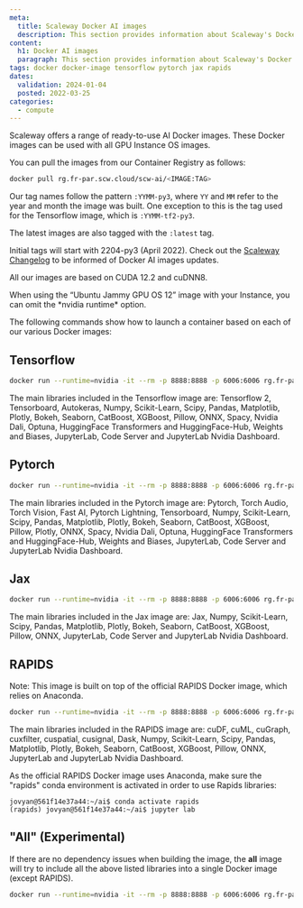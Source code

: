 ```yaml
---
meta:
  title: Scaleway Docker AI images
  description: This section provides information about Scaleway's Docker AI images
content:
  h1: Docker AI images
  paragraph: This section provides information about Scaleway's Docker AI images
tags: docker docker-image tensorflow pytorch jax rapids
dates:
  validation: 2024-01-04
  posted: 2022-03-25
categories:
  - compute
---
```


Scaleway offers a range of ready-to-use AI Docker images. These Docker images can be used with all GPU Instance OS images.

You can pull the images from our Container Registry as follows:

```sh
docker pull rg.fr-par.scw.cloud/scw-ai/<IMAGE:TAG>
```

Our tag names follow the pattern `:YYMM-py3`, where `YY` and `MM` refer to the year and month the image was built. One exception to this is the tag used for the Tensorflow image, which is `:YYMM-tf2-py3`.

The latest images are also tagged with the `:latest` tag.

Initial tags will start with 2204-py3 (April 2022). Check out the [Scaleway Changelog](https://www.scaleway.com/en/changelog/) to be informed of Docker AI images updates.

All our images are based on CUDA 12.2 and cuDNN8.

<Message type="tip">
  When using the “Ubuntu Jammy GPU OS 12” image with your Instance, you can omit the *nvidia runtime* option.
</Message>

The following commands show how to launch a container based on each of our various Docker images:

## Tensorflow

```sh
docker run --runtime=nvidia -it --rm -p 8888:8888 -p 6006:6006 rg.fr-par.scw.cloud/scw-ai/tensorflow:latest /bin/bash
```

The main libraries included in the Tensorflow image are: Tensorflow 2, Tensorboard, Autokeras, Numpy, Scikit-Learn, Scipy, Pandas, Matplotlib, Plotly, Bokeh, Seaborn, CatBoost, XGBoost, Pillow, ONNX, Spacy, Nvidia Dali, Optuna, HuggingFace Transformers and HuggingFace-Hub, Weights and Biases, JupyterLab, Code Server and JupyterLab Nvidia Dashboard.

## Pytorch

```sh
docker run --runtime=nvidia -it --rm -p 8888:8888 -p 6006:6006 rg.fr-par.scw.cloud/scw-ai/pytorch:latest /bin/bash
```

The main libraries included  in the Pytorch image are: Pytorch, Torch Audio, Torch Vision, Fast AI, Pytorch Lightning, Tensorboard, Numpy, Scikit-Learn, Scipy, Pandas, Matplotlib, Plotly, Bokeh, Seaborn, CatBoost, XGBoost, Pillow, Plotly, ONNX, Spacy, Nvidia Dali, Optuna, HuggingFace Transformers and HuggingFace-Hub, Weights and Biases, JupyterLab, Code Server and JupyterLab Nvidia Dashboard.


## Jax

```sh
docker run --runtime=nvidia -it --rm -p 8888:8888 -p 6006:6006 rg.fr-par.scw.cloud/scw-ai/jax:latest /bin/bash
```

The main libraries included in the Jax image are: Jax, Numpy, Scikit-Learn, Scipy, Pandas, Matplotlib, Plotly, Bokeh, Seaborn, CatBoost, XGBoost, Pillow, ONNX, JupyterLab, Code Server and JupyterLab Nvidia Dashboard.

## RAPIDS

Note: This image is built on top of the official RAPIDS Docker image, which relies on Anaconda.

```sh
docker run --runtime=nvidia -it --rm -p 8888:8888 -p 6006:6006 rg.fr-par.scw.cloud/scw-ai/rapids:latest /bin/bash

```

The main libraries included in the RAPIDS image are: cuDF, cuML, cuGraph, cuxfilter, cuspatial, cusignal, Dask, Numpy, Scikit-Learn, Scipy, Pandas, Matplotlib, Plotly, Bokeh, Seaborn, CatBoost, XGBoost, Pillow, ONNX, JupyterLab and JupyterLab Nvidia Dashboard.


<Message type="note">
  As the official RAPIDS Docker image uses Anaconda, make sure the "rapids" conda environment is activated in order to use Rapids libraries:

  ```
  jovyan@561f14e37a44:~/ai$ conda activate rapids
  (rapids) jovyan@561f14e37a44:~/ai$ jupyter lab
  ```
</Message>

## "All" (Experimental)

If there are no dependency issues when building the image, the **all** image will try to include all the above listed libraries into a single Docker image (except RAPIDS).

```sh
docker run --runtime=nvidia -it --rm -p 8888:8888 -p 6006:6006 rg.fr-par.scw.cloud/scw-ai/all:latest /bin/bash
```